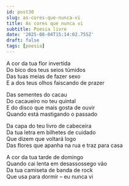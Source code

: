 ```yaml
---
id: post30
slug: as-cores-que-nunca-vi
title: As cores que nunca vi
subtitle: Poesia livre
date: '2025-08-04T15:14:02.755Z'
draft: false
tags: [poesia]
---
```


A cor da tua flor invertida  
Do bico dos teus seios túmidos  
Das tuas meias de fazer sexo  
E a dos teus olhos faiscando de prazer

Das sementes do cacau  
Do cacaueiro no teu quintal  
E do disco que mais gosta de ouvir  
Quando está mastigando o passado

Da capa do teu livro de cabeceira  
Da tua letra em bilhetes de cuidado  
Que dizem que voltará logo  
Das flores que apanha na rua e traz para casa

A cor da tua tarde de domingo  
Quando cai lenta em desassossego vão  
Da tua camiseta de banda de rock  
Que usa para dormir – eu nunca vi
